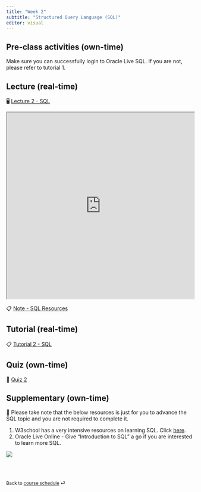 ```yaml
---
title: "Week 2"
subtitle: "Structured Query Language (SQL)"
editor: visual
---
```


## Pre-class activities (own-time)

Make sure you can successfully login to Oracle Live SQL. If you are not, please refer to tutorial 1.

## Lecture (real-time)

🖥️ [Lecture 2 - SQL](tba)

<iframe src="https://learning.monash.edu/pluginfile.php/3937400/mod_resource/content/1/lec-2.html" width="100%" height="500">

</iframe>

📋 [Note - SQL Resources](/notes/w2.html)

## Tutorial (real-time)

📋 [Tutorial 2 - SQL](https://learning.monash.edu/pluginfile.php/3937376/mod_resource/content/2/lab-2.html)

## Quiz (own-time)

🧪 [Quiz 2](https://learning.monash.edu/mod/quiz/view.php?id=2893560)

## Supplementary (own-time)

🔕 Please take note that the below resources is just for you to advance the SQL topic and you are not required to complete it.

1.  W3school has a very intensive resources on learning SQL. Click [here](https://www.w3schools.com/sql/default.asp).
2.  Oracle Live Online - Give "Introduction to SQL" a go if you are interested to learn more SQL.

![](images/clipboard-1246714449.png)

<br><br>

::: {style="font-size: 0.875em;"}
Back to [course schedule](/ "Course schedule") ⏎
:::
